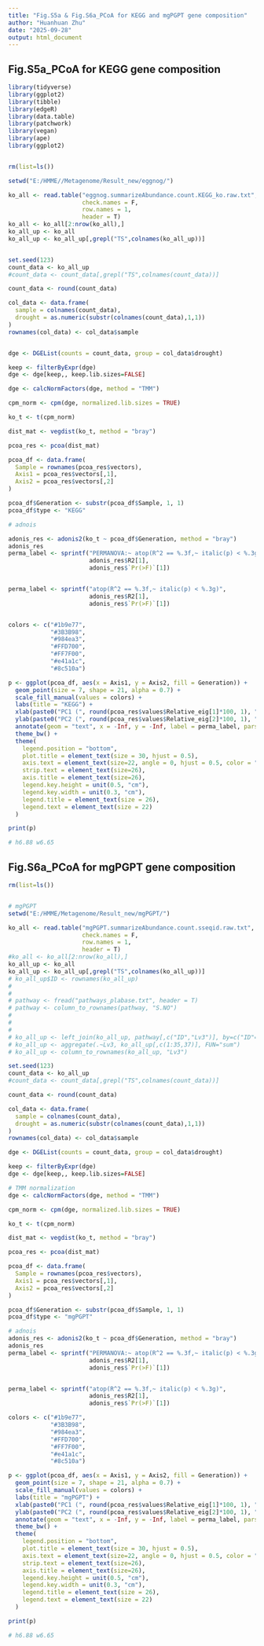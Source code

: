 ```yaml
---
title: "Fig.S5a & Fig.S6a_PCoA for KEGG and mgPGPT gene composition"
author: "Huanhuan Zhu"
date: "2025-09-28"
output: html_document
---
```



## Fig.S5a_PCoA for KEGG gene composition 
```r


library(tidyverse)
library(ggplot2)
library(tibble)
library(edgeR)
library(data.table)
library(patchwork)
library(vegan)
library(ape)
library(ggplot2)


rm(list=ls())

setwd("E:/HMME//Metagenome/Result_new/eggnog/")

ko_all <- read.table("eggnog.summarizeAbundance.count.KEGG_ko.raw.txt",
                     check.names = F,
                     row.names = 1,
                     header = T)
ko_all <- ko_all[2:nrow(ko_all),]
ko_all_up <- ko_all
ko_all_up <- ko_all_up[,grepl("TS",colnames(ko_all_up))]


set.seed(123)
count_data <- ko_all_up
#count_data <- count_data[,grepl("TS",colnames(count_data))]

count_data <- round(count_data)

col_data <- data.frame(
  sample = colnames(count_data),
  drought = as.numeric(substr(colnames(count_data),1,1))
)
rownames(col_data) <- col_data$sample


dge <- DGEList(counts = count_data, group = col_data$drought)

keep <- filterByExpr(dge)
dge <- dge[keep,, keep.lib.sizes=FALSE]

dge <- calcNormFactors(dge, method = "TMM")

cpm_norm <- cpm(dge, normalized.lib.sizes = TRUE)

ko_t <- t(cpm_norm)

dist_mat <- vegdist(ko_t, method = "bray")

pcoa_res <- pcoa(dist_mat)

pcoa_df <- data.frame(
  Sample = rownames(pcoa_res$vectors),
  Axis1 = pcoa_res$vectors[,1],
  Axis2 = pcoa_res$vectors[,2]
)

pcoa_df$Generation <- substr(pcoa_df$Sample, 1, 1)
pcoa_df$type <- "KEGG"

# adnois

adonis_res <- adonis2(ko_t ~ pcoa_df$Generation, method = "bray")
adonis_res
perma_label <- sprintf("PERMANOVA:~ atop(R^2 == %.3f,~ italic(p) < %.3g)",
                       adonis_res$R2[1],
                       adonis_res$`Pr(>F)`[1])


perma_label <- sprintf("atop(R^2 == %.3f,~ italic(p) < %.3g)",
                       adonis_res$R2[1],
                       adonis_res$`Pr(>F)`[1])


colors <- c("#1b9e77",
            "#3B3B98",
            "#984ea3",
            "#FFD700",
            "#FF7F00",
            "#e41a1c",
            "#8c510a")

p <- ggplot(pcoa_df, aes(x = Axis1, y = Axis2, fill = Generation)) +
  geom_point(size = 7, shape = 21, alpha = 0.7) +
  scale_fill_manual(values = colors) +
  labs(title = "KEGG") +
  xlab(paste0("PC1 (", round(pcoa_res$values$Relative_eig[1]*100, 1), "%)")) +
  ylab(paste0("PC2 (", round(pcoa_res$values$Relative_eig[2]*100, 1), "%)")) +
  annotate(geom = "text", x = -Inf, y = -Inf, label = perma_label, parse = TRUE, hjust = -0.00, vjust = -0.1, size = 8) +
  theme_bw() +
  theme(
    legend.position = "bottom",
    plot.title = element_text(size = 30, hjust = 0.5),
    axis.text = element_text(size=22, angle = 0, hjust = 0.5, color = "black"),
    strip.text = element_text(size=26),
    axis.title = element_text(size=26),
    legend.key.height = unit(0.5, "cm"), 
    legend.key.width = unit(0.3, "cm"),
    legend.title = element_text(size = 26), 
    legend.text = element_text(size = 22)   
  ) 

print(p)

# h6.88 w6.65
```


## Fig.S6a_PCoA for mgPGPT gene composition 
```r

rm(list=ls())


# mgPGPT
setwd("E:/HMME/Metagenome/Result_new/mgPGPT/")

ko_all <- read.table("mgPGPT.summarizeAbundance.count.sseqid.raw.txt",
                     check.names = F,
                     row.names = 1,
                     header = T)
#ko_all <- ko_all[2:nrow(ko_all),]
ko_all_up <- ko_all
ko_all_up <- ko_all_up[,grepl("TS",colnames(ko_all_up))]
# ko_all_up$ID <- rownames(ko_all_up)
# 
# 
# pathway <- fread("pathways_plabase.txt", header = T)
# pathway <- column_to_rownames(pathway, "S.NO")
# 
# 
# 
# ko_all_up <- left_join(ko_all_up, pathway[,c("ID","Lv3")], by=c("ID"="ID"))
# ko_all_up <- aggregate(.~Lv3, ko_all_up[,c(1:35,37)], FUN="sum")
# ko_all_up <- column_to_rownames(ko_all_up, "Lv3")

set.seed(123)
count_data <- ko_all_up
#count_data <- count_data[,grepl("TS",colnames(count_data))]

count_data <- round(count_data)

col_data <- data.frame(
  sample = colnames(count_data),
  drought = as.numeric(substr(colnames(count_data),1,1))
)
rownames(col_data) <- col_data$sample

dge <- DGEList(counts = count_data, group = col_data$drought)

keep <- filterByExpr(dge)
dge <- dge[keep,, keep.lib.sizes=FALSE]

# TMM normalization
dge <- calcNormFactors(dge, method = "TMM")

cpm_norm <- cpm(dge, normalized.lib.sizes = TRUE)

ko_t <- t(cpm_norm)

dist_mat <- vegdist(ko_t, method = "bray") 

pcoa_res <- pcoa(dist_mat)

pcoa_df <- data.frame(
  Sample = rownames(pcoa_res$vectors),
  Axis1 = pcoa_res$vectors[,1],
  Axis2 = pcoa_res$vectors[,2]
)

pcoa_df$Generation <- substr(pcoa_df$Sample, 1, 1)
pcoa_df$type <- "mgPGPT"

# adnois
adonis_res <- adonis2(ko_t ~ pcoa_df$Generation, method = "bray")
adonis_res
perma_label <- sprintf("PERMANOVA:~ atop(R^2 == %.3f,~ italic(p) < %.3g)",
                       adonis_res$R2[1],
                       adonis_res$`Pr(>F)`[1])


perma_label <- sprintf("atop(R^2 == %.3f,~ italic(p) < %.3g)",
                       adonis_res$R2[1],
                       adonis_res$`Pr(>F)`[1])

colors <- c("#1b9e77",
            "#3B3B98",
            "#984ea3",
            "#FFD700",
            "#FF7F00",
            "#e41a1c",
            "#8c510a")

p <- ggplot(pcoa_df, aes(x = Axis1, y = Axis2, fill = Generation)) +
  geom_point(size = 7, shape = 21, alpha = 0.7) +
  scale_fill_manual(values = colors) +
  labs(title = "mgPGPT") +
  xlab(paste0("PC1 (", round(pcoa_res$values$Relative_eig[1]*100, 1), "%)")) +
  ylab(paste0("PC2 (", round(pcoa_res$values$Relative_eig[2]*100, 1), "%)")) +
  annotate(geom = "text", x = -Inf, y = -Inf, label = perma_label, parse = TRUE, hjust = -0.00, vjust = -0.1, size = 8) +
  theme_bw() +
  theme(
    legend.position = "bottom",
    plot.title = element_text(size = 30, hjust = 0.5),
    axis.text = element_text(size=22, angle = 0, hjust = 0.5, color = "black"),
    strip.text = element_text(size=26),
    axis.title = element_text(size=26),
    legend.key.height = unit(0.5, "cm"),
    legend.key.width = unit(0.3, "cm"),
    legend.title = element_text(size = 26), 
    legend.text = element_text(size = 22) 
  )

print(p)

# h6.88 w6.65

```

